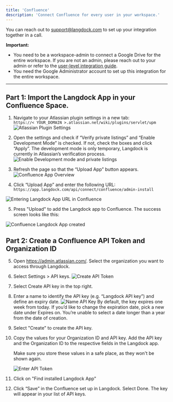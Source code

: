 ```yaml
---
title: 'Confluence'
description: 'Connect Confluence for every user in your workspace.'
---
```


You can reach out to support@langdock.com to set up your integration together in a call.

**Important:**
- You need to be a workspace-admin to connect a Google Drive for the entire workspace. If you are not an admin, please reach out to your admin or refer to the [user-level integration guide](/product/integrations/oauth).
- You need the Google Administrator account to set up this integration for the entire workspace.


------
## Part 1: Import the Langdock App in your Confluence Space.

1. Navigate to your Atlassian plugin settings in a new tab: <br />
`https://< YOUR_DOMAIN >.atlassian.net/wiki/plugins/servlet/upm`
    <img src="/images/confluence-app-import-2.png" alt="Atlassian Plugin Settings" />


2. Open the settings and check if “Verify private listings” and “Enable Development Mode” is checked. If not, check the boxes and click “Apply”. The development mode is only temporary, Langdock is currently in Atlassian’s verification process.
    <img src="/images/confluence-app-import-3.png" alt="Enable Development mode and private listings" />


3. Refresh the page so that the “Upload App” button appears.
    <img src="/images/confluence-app-import-4.png" alt="Confluence App Overview" />

4. Click “Upload App” and enter the following URL:
```https://app.langdock.com/api/connect/confluence/admin-install```
<img src="/images/confluence-app-import-5.png" alt="Entering Langdock App URL in Confluence" />

5. Press "Upload" to add the Langdock app to Confluence. The success screen looks like this:
<img src="/images/confluence-app-import-6.png" alt="Confluence Langdock App created" />




## Part 2: Create a Confluence API Token and Organization ID

5. Open https://admin.atlassian.com/. Select the organization you want to access through Langdock.

6. Select Settings > API keys.
    <img src="/images/confluence-api-token-a.png" alt="Create API Token" />


7. Select Create API key in the top right.

8. Enter a name to identify the API key (e.g. “Langdock API key”) and define an expiry date.
    <img src="/images/confluence-api-token-2.png" alt="Name API Key" />
    By default, the key expires one week from today. If you’d like to change the expiration date, pick a new date under Expires on. You’re unable to select a date longer than a year from the date of creation.

9. Select "Create" to create the API key.

10. Copy the values for your Organization ID and API key. Add the API key and the Organization ID to the respective fields in the Langdock app.

    <Info> Make sure you store these values in a safe place, as they won't be shown again.</Info>

    <img src="/images/confluence-api-token-2.png" alt="Enter API Token"/>


12. Click on "Find installed Langdock App"

13. Click “Save” in the Confluence set up in Langdock.
Select Done. The key will appear in your list of API keys.
